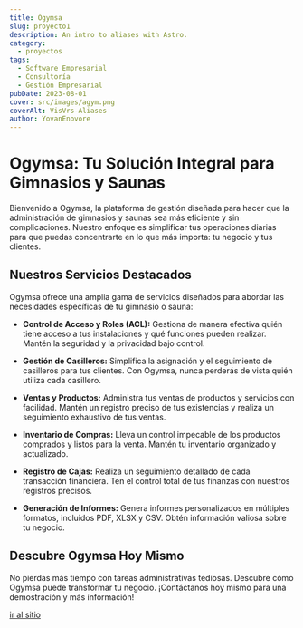```yaml
---
title: Ogymsa
slug: proyecto1
description: An intro to aliases with Astro.
category:
  - proyectos
tags:
  - Software Empresarial
  - Consultoría
  - Gestión Empresarial
pubDate: 2023-08-01
cover: src/images/agym.png
coverAlt: VisVrs-Aliases
author: YovanEnovore
---
```


# Ogymsa: Tu Solución Integral para Gimnasios y Saunas

Bienvenido a Ogymsa, la plataforma de gestión diseñada para hacer que la administración de gimnasios y saunas sea más eficiente y sin complicaciones. Nuestro enfoque es simplificar tus operaciones diarias para que puedas concentrarte en lo que más importa: tu negocio y tus clientes.

## Nuestros Servicios Destacados

Ogymsa ofrece una amplia gama de servicios diseñados para abordar las necesidades específicas de tu gimnasio o sauna:

- **Control de Acceso y Roles (ACL):** Gestiona de manera efectiva quién tiene acceso a tus instalaciones y qué funciones pueden realizar. Mantén la seguridad y la privacidad bajo control.

- **Gestión de Casilleros:** Simplifica la asignación y el seguimiento de casilleros para tus clientes. Con Ogymsa, nunca perderás de vista quién utiliza cada casillero.

- **Ventas y Productos:** Administra tus ventas de productos y servicios con facilidad. Mantén un registro preciso de tus existencias y realiza un seguimiento exhaustivo de tus ventas.

- **Inventario de Compras:** Lleva un control impecable de los productos comprados y listos para la venta. Mantén tu inventario organizado y actualizado.

- **Registro de Cajas:** Realiza un seguimiento detallado de cada transacción financiera. Ten el control total de tus finanzas con nuestros registros precisos.

- **Generación de Informes:** Genera informes personalizados en múltiples formatos, incluidos PDF, XLSX y CSV. Obtén información valiosa sobre tu negocio.

## Descubre Ogymsa Hoy Mismo

No pierdas más tiempo con tareas administrativas tediosas. Descubre cómo Ogymsa puede transformar tu negocio. ¡Contáctanos hoy mismo para una demostración y más información!


[ir al sitio](https://clubspazio.com)

